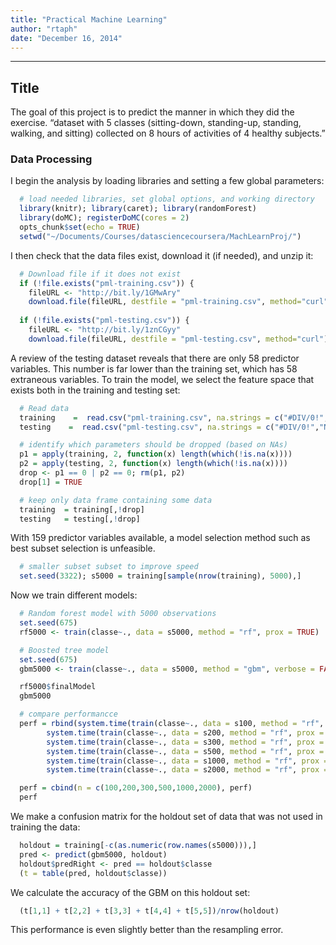 ```yaml
---
title: "Practical Machine Learning"
author: "rtaph"
date: "December 16, 2014"
---
```


******************************
## Title
  
The goal of this project is to predict the manner in which they did the exercise. 
"dataset with 5 classes (sitting-down, standing-up, standing, walking, and sitting) collected on 8 hours of activities of 4 healthy subjects." 


### Data Processing
I begin the analysis by loading libraries and setting a few global parameters:
  
```r
  # load needed libraries, set global options, and working directory
  library(knitr); library(caret); library(randomForest)
  library(doMC); registerDoMC(cores = 2)
  opts_chunk$set(echo = TRUE)       
  setwd("~/Documents/Courses/datasciencecoursera/MachLearnProj/")
```

I then check that the data files exist, download it (if needed), and unzip it:

```r
  # Download file if it does not exist
  if (!file.exists("pml-training.csv")) {
    fileURL <- "http://bit.ly/1GMwAry"
    download.file(fileURL, destfile = "pml-training.csv", method="curl")}
  
  if (!file.exists("pml-testing.csv")) {
    fileURL <- "http://bit.ly/1znCGyy"
    download.file(fileURL, destfile = "pml-testing.csv", method="curl")}
```

A review of the testing dataset reveals that there are only 58 predictor variables. This number is far lower than the training set, which has 58 extraneous variables. To train the model, we select the feature space that exists both in the training and testing set:

```r
  # Read data
  training    =  read.csv("pml-training.csv", na.strings = c("#DIV/0!","NA"))
  testing    =  read.csv("pml-testing.csv", na.strings = c("#DIV/0!","NA"))

  # identify which parameters should be dropped (based on NAs)
  p1 = apply(training, 2, function(x) length(which(!is.na(x))))
  p2 = apply(testing, 2, function(x) length(which(!is.na(x))))
  drop <- p1 == 0 | p2 == 0; rm(p1, p2)
  drop[1] = TRUE

  # keep only data frame containing some data
  training  = training[,!drop]
  testing   = testing[,!drop]
```


With 159 predictor variables available, a model selection method such as best subset selection is unfeasible. 

```r
  # smaller subset subset to improve speed
  set.seed(3322); s5000 = training[sample(nrow(training), 5000),]
```

Now we train different models:

```r
  # Random forest model with 5000 observations
  set.seed(675)
  rf5000 <- train(classe~., data = s5000, method = "rf", prox = TRUE)
```

```r
  # Boosted tree model
  set.seed(675)
  gbm5000 <- train(classe~., data = s5000, method = "gbm", verbose = FALSE)
```




```r
  rf5000$finalModel
  gbm5000
```


```r
  # compare performancce
  perf = rbind(system.time(train(classe~., data = s100, method = "rf", prox = TRUE)),
        system.time(train(classe~., data = s200, method = "rf", prox = TRUE)),
        system.time(train(classe~., data = s300, method = "rf", prox = TRUE)),
        system.time(train(classe~., data = s500, method = "rf", prox = TRUE)),
        system.time(train(classe~., data = s1000, method = "rf", prox = TRUE)),
        system.time(train(classe~., data = s2000, method = "rf", prox = TRUE)))

  perf = cbind(n = c(100,200,300,500,1000,2000), perf)
  perf
```

We make a confusion matrix for the holdout set of data that was not used in training the data:

```r
  holdout = training[-c(as.numeric(row.names(s5000))),]
  pred <- predict(gbm5000, holdout)
  holdout$predRight <- pred == holdout$classe
  (t = table(pred, holdout$classe))
```

We calculate the accuracy of the GBM on this holdout set: 

```r
  (t[1,1] + t[2,2] + t[3,3] + t[4,4] + t[5,5])/nrow(holdout)
```

This performance is even slightly better than the resampling error.
